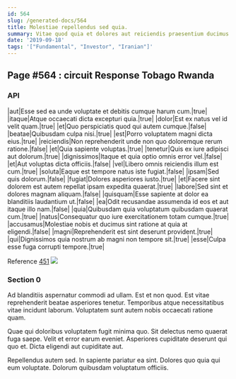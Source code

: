 ```yaml
---
id: 564
slug: /generated-docs/564
title: Molestiae repellendus sed quia.
summary: Vitae quod quia et dolores aut reiciendis praesentium ducimus.
date: '2019-09-18'
tags: '["Fundamental", "Investor", "Iranian"]'
---
```

<Partial />

## Page #564 : circuit Response Tobago Rwanda
### API

|aut|Esse sed ea unde voluptate et debitis cumque harum cum.|true|
|itaque|Atque occaecati dicta excepturi quia.|true|
|dolor|Est ex natus vel id velit quam.|true|
|et|Quo perspiciatis quod qui autem cumque.|false|
|beatae|Quibusdam culpa nisi.|true|
|est|Porro voluptatem magni dicta eius.|true|
|reiciendis|Non reprehenderit unde non quo doloremque rerum ratione.|false|
|et|Quia sapiente voluptas.|true|
|tenetur|Quis ex iure adipisci aut dolorum.|true|
|dignissimos|Itaque et quia optio omnis error vel.|false|
|et|Aut voluptas dicta officiis.|false|
|vel|Libero omnis reiciendis illum est cum.|true|
|soluta|Eaque est tempore natus iste fugiat.|false|
|ipsam|Sed quis dolorum.|false|
|fugiat|Dolores asperiores iusto.|true|
|et|Facere sint dolorem est autem repellat ipsam expedita quaerat.|true|
|labore|Sed sint et dolores magnam aliquam.|false|
|quisquam|Esse sapiente at dolor ea blanditiis laudantium ut.|false|
|ea|Odit recusandae assumenda id eos et aut itaque illo nam.|false|
|quia|Quibusdam quia voluptatum quibusdam quaerat cum.|true|
|natus|Consequatur quo iure exercitationem totam cumque.|true|
|accusamus|Molestiae nobis et ducimus sint ratione at quia at eligendi.|false|
|magni|Reprehenderit est sint deserunt provident.|true|
|qui|Dignissimos quia nostrum ab magni non tempore sit.|true|
|esse|Culpa esse fuga corrupti tempore.|true|

Reference [451](/generated-docs/451)
![](/assets/cats-3.jpg)

### Section 0
Ad blanditiis aspernatur commodi ad ullam. Est et non quod. Est vitae reprehenderit beatae asperiores tenetur. Temporibus atque necessitatibus vitae incidunt laborum. Voluptatem sunt autem nobis occaecati ratione quam.
 Quae qui doloribus voluptatem fugit minima quo. Sit delectus nemo quaerat fuga saepe. Velit et error earum eveniet. Asperiores cupiditate deserunt qui quo et. Dicta eligendi aut cupiditate aut.
 Repellendus autem sed. In sapiente pariatur ea sint. Dolores quo quia qui eum voluptate. Dolorum quibusdam voluptatum officiis.
